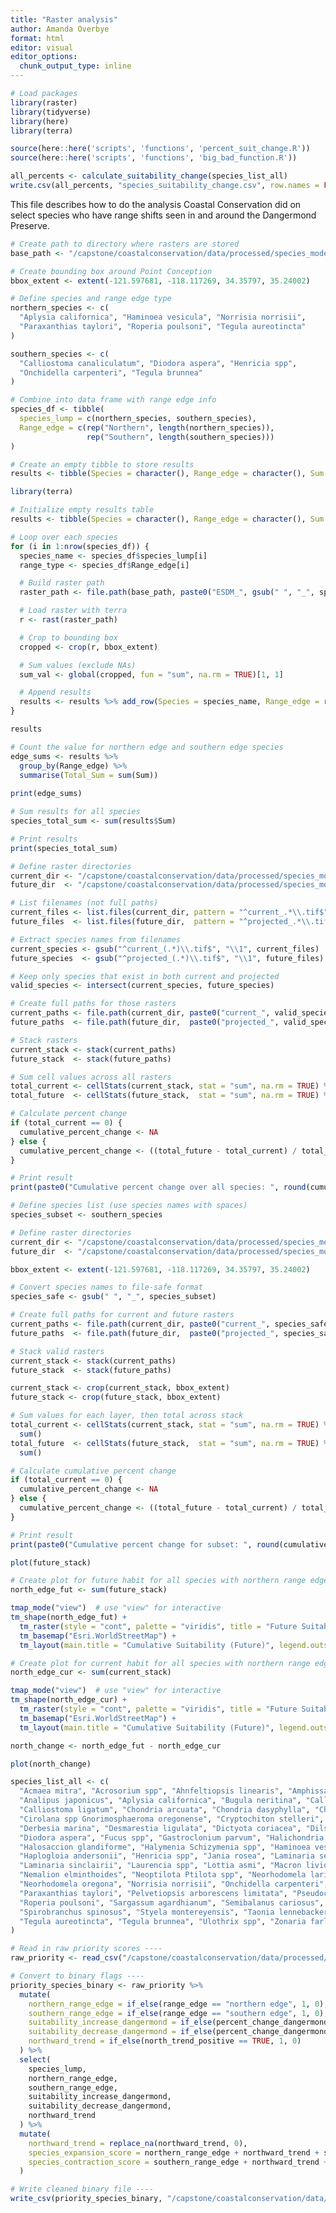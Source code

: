```yaml
---
title: "Raster analysis"
author: Amanda Overbye
format: html
editor: visual
editor_options: 
  chunk_output_type: inline
---
```


```r
# Load packages
library(raster)
library(tidyverse)
library(here)
library(terra)

source(here::here('scripts', 'functions', 'percent_suit_change.R'))
source(here::here('scripts', 'functions', 'big_bad_function.R'))
```

```r
all_percents <- calculate_suitability_change(species_list_all)
write.csv(all_percents, "species_suitability_change.csv", row.names = FALSE)
```


This file describes how to do the analysis Coastal Conservation did on select species who have range shifts seen in and around the Dangermond Preserve.

```r
# Create path to directory where rasters are stored
base_path <- "/capstone/coastalconservation/data/processed/species_model_rasters/change_species_rasters"
```

```r
# Create bounding box around Point Conception
bbox_extent <- extent(-121.597681, -118.117269, 34.35797, 35.24002)
```

```r
# Define species and range edge type
northern_species <- c(
  "Aplysia californica", "Haminoea vesicula", "Norrisia norrisii",
  "Paraxanthias taylori", "Roperia poulsoni", "Tegula aureotincta"
)

southern_species <- c(
  "Calliostoma canaliculatum", "Diodora aspera", "Henricia spp",
  "Onchidella carpenteri", "Tegula brunnea"
)
```

```r
# Combine into data frame with range edge info
species_df <- tibble(
  species_lump = c(northern_species, southern_species),
  Range_edge = c(rep("Northern", length(northern_species)),
                 rep("Southern", length(southern_species)))
)
```

```r
# Create an empty tibble to store results
results <- tibble(Species = character(), Range_edge = character(), Sum = numeric())
```

```r
library(terra)

# Initialize empty results table
results <- tibble(Species = character(), Range_edge = character(), Sum = numeric())

# Loop over each species
for (i in 1:nrow(species_df)) {
  species_name <- species_df$species_lump[i]
  range_type <- species_df$Range_edge[i]

  # Build raster path
  raster_path <- file.path(base_path, paste0("ESDM_", gsub(" ", "_", species_name), "_change.tif"))

  # Load raster with terra
  r <- rast(raster_path)

  # Crop to bounding box
  cropped <- crop(r, bbox_extent)

  # Sum values (exclude NAs)
  sum_val <- global(cropped, fun = "sum", na.rm = TRUE)[1, 1]

  # Append results
  results <- results %>% add_row(Species = species_name, Range_edge = range_type, Sum = sum_val)
}
```

```r
results
```

```r
# Count the value for northern edge and southern edge species
edge_sums <- results %>% 
  group_by(Range_edge) %>%
  summarise(Total_Sum = sum(Sum))
  
print(edge_sums)
```

```r
# Sum results for all species
species_total_sum <- sum(results$Sum)

# Print results
print(species_total_sum)
```

```r
# Define raster directories
current_dir <- "/capstone/coastalconservation/data/processed/species_model_rasters/current_species_rasters"
future_dir  <- "/capstone/coastalconservation/data/processed/species_model_rasters/projected_species_rasters"

# List filenames (not full paths)
current_files <- list.files(current_dir, pattern = "^current_.*\\.tif$", full.names = FALSE)
future_files  <- list.files(future_dir,  pattern = "^projected_.*\\.tif$", full.names = FALSE)

# Extract species names from filenames
current_species <- gsub("^current_(.*)\\.tif$", "\\1", current_files)
future_species  <- gsub("^projected_(.*)\\.tif$", "\\1", future_files)

# Keep only species that exist in both current and projected
valid_species <- intersect(current_species, future_species)

# Create full paths for those rasters
current_paths <- file.path(current_dir, paste0("current_", valid_species, ".tif"))
future_paths  <- file.path(future_dir,  paste0("projected_", valid_species, ".tif"))

# Stack rasters
current_stack <- stack(current_paths)
future_stack  <- stack(future_paths)

# Sum cell values across all rasters
total_current <- cellStats(current_stack, stat = "sum", na.rm = TRUE) %>% sum()
total_future  <- cellStats(future_stack,  stat = "sum", na.rm = TRUE) %>% sum()

# Calculate percent change
if (total_current == 0) {
  cumulative_percent_change <- NA
} else {
  cumulative_percent_change <- ((total_future - total_current) / total_current) * 100
}

# Print result
print(paste0("Cumulative percent change over all species: ", round(cumulative_percent_change, 4), "%"))
```

```r
# Define species list (use species names with spaces)
species_subset <- southern_species

# Define raster directories
current_dir <- "/capstone/coastalconservation/data/processed/species_model_rasters/current_species_rasters"
future_dir  <- "/capstone/coastalconservation/data/processed/species_model_rasters/projected_species_rasters"

bbox_extent <- extent(-121.597681, -118.117269, 34.35797, 35.24002)

# Convert species names to file-safe format
species_safe <- gsub(" ", "_", species_subset)

# Create full paths for current and future rasters
current_paths <- file.path(current_dir, paste0("current_", species_safe, ".tif"))
future_paths  <- file.path(future_dir,  paste0("projected_", species_safe, ".tif"))

# Stack valid rasters
current_stack <- stack(current_paths)
future_stack  <- stack(future_paths)

current_stack <- crop(current_stack, bbox_extent)
future_stack <- crop(future_stack, bbox_extent)

# Sum values for each layer, then total across stack
total_current <- cellStats(current_stack, stat = "sum", na.rm = TRUE) %>% 
  sum()
total_future  <- cellStats(future_stack,  stat = "sum", na.rm = TRUE) %>% 
  sum()

# Calculate cumulative percent change
if (total_current == 0) {
  cumulative_percent_change <- NA
} else {
  cumulative_percent_change <- ((total_future - total_current) / total_current) * 100
}

# Print result
print(paste0("Cumulative percent change for subset: ", round(cumulative_percent_change, 2), "%"))
```

```r
plot(future_stack)
```

```r
# Create plot for future habit for all species with northern range edges
north_edge_fut <- sum(future_stack)
```

```r
tmap_mode("view")  # use "view" for interactive
tm_shape(north_edge_fut) +
  tm_raster(style = "cont", palette = "viridis", title = "Future Suitability") +
  tm_basemap("Esri.WorldStreetMap") +
  tm_layout(main.title = "Cumulative Suitability (Future)", legend.outside = TRUE)
```

```r
# Create plot for current habit for all species with northern range edges
north_edge_cur <- sum(current_stack)
```

```r
tmap_mode("view")  # use "view" for interactive
tm_shape(north_edge_cur) +
  tm_raster(style = "cont", palette = "viridis", title = "Future Suitability") +
  tm_basemap("Esri.WorldStreetMap") +
  tm_layout(main.title = "Cumulative Suitability (Future)", legend.outside = TRUE)
```

```r
north_change <- north_edge_fut - north_edge_cur
```

```r
plot(north_change)
```

```r
species_list_all <- c(
  "Acmaea mitra", "Acrosorium spp", "Ahnfeltiopsis linearis", "Amphissa columbiana",
  "Analipus japonicus", "Aplysia californica", "Bugula neritina", "Calliostoma canaliculatum",
  "Calliostoma ligatum", "Chondria arcuata", "Chondria dasyphylla", "Chone minuta",
  "Cirolana spp Gnorimosphaeroma oregonense", "Cryptochiton stelleri", "Cryptosiphonia woodii",
  "Derbesia marina", "Desmarestia ligulata", "Dictyota coriacea", "Dilsea californica",
  "Diodora aspera", "Fucus spp", "Gastroclonium parvum", "Halichondria spp",
  "Halosaccion glandiforme", "Halymenia Schizymenia spp", "Haminoea vesicula",
  "Haplogloia andersonii", "Henricia spp", "Jania rosea", "Laminaria setchellii",
  "Laminaria sinclairii", "Laurencia spp", "Lottia asmi", "Macron lividus",
  "Nemalion elminthoides", "Neoptilota Ptilota spp", "Neorhodomela larix",
  "Neorhodomela oregona", "Norrisia norrisii", "Onchidella carpenteri",
  "Paraxanthias taylori", "Pelvetiopsis arborescens limitata", "Pseudochama exogyra",
  "Roperia poulsoni", "Sargassum agardhianum", "Semibalanus cariosus",
  "Spirobranchus spinosus", "Styela montereyensis", "Taonia lennebackerae",
  "Tegula aureotincta", "Tegula brunnea", "Ulothrix spp", "Zonaria farlowii"
)

```

```r
# Read in raw priority scores ----
raw_priority <- read_csv("/capstone/coastalconservation/data/processed/analyses_results/raw_priority_scores.csv")

# Convert to binary flags ----
priority_species_binary <- raw_priority %>%
  mutate(
    northern_range_edge = if_else(range_edge == "northern edge", 1, 0),
    southern_range_edge = if_else(range_edge == "southern edge", 1, 0),
    suitability_increase_dangermond = if_else(percent_change_dangermond > 0, 1, 0),
    suitability_decrease_dangermond = if_else(percent_change_dangermond < 0, 1, 0),
    northward_trend = if_else(north_trend_positive == TRUE, 1, 0)
  ) %>%
  select(
    species_lump,
    northern_range_edge,
    southern_range_edge,
    suitability_increase_dangermond,
    suitability_decrease_dangermond,
    northward_trend
  ) %>%
  mutate(
    northward_trend = replace_na(northward_trend, 0),
    species_expansion_score = northern_range_edge + northward_trend + suitability_increase_dangermond,
    species_contraction_score = southern_range_edge + northward_trend + suitability_decrease_dangermond
  )

# Write cleaned binary file ----
write_csv(priority_species_binary, "/capstone/coastalconservation/data/processed/analyses_results/priority_species_binary.csv")
```

